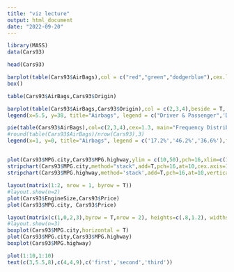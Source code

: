 ---
title: "viz lecture"
output: html_document
date: "2022-09-20"
---

```{r}
library(MASS)
data(Cars93)

head(Cars93)

barplot(table(Cars93$AirBags),col = c("red","green","dodgerblue"),cex.lab=1.3)
box()
```


```{r}
table(Cars93$AirBags,Cars93$Origin)

barplot(table(Cars93$AirBags,Cars93$Origin),col = c(2,3,4),beside = T, ylim = c(0,40))
legend(x=5.5, y=38, title="Airbags", legend = c("Driver & Passenger",'Driver Only','None'),fill = c(2,3,4))
```

```{r}
pie(table(Cars93$AirBags),col=c(2,3,4),cex=1.3, main="Frequency Distribution of Airbag Usage")
#round(table(Cars93$AirBags)/nrow(Cars93),3)
legend(x=1, y=0, title="Airbags", legend = c('17.2%','46.2%','36.6%'),fill = c(2,3,4))
```
##
```{r}
plot(Cars93$MPG.city,Cars93$MPG.highway,ylim = c(10,50),pch=16,xlim=c(10,50))
stripchart(Cars93$MPG.city,method="stack",add=T,pch=16,at=10,cex.axis=1.2,cex.lab=1.2,col='blue')
stripchart(Cars93$MPG.highway,method='stack',add=T,pch=16,at=10,vertical=T,col='blue')
```

```{r}
layout(matrix(1:2, nrow = 1, byrow = T))
#layout.show(n=2)
plot(Cars93$EngineSize,Cars93$Price)
plot(Cars93$MPG.city, Cars93$Price)
```

```{r}
layout(matrix(c(1,0,2,3),byrow = T,nrow = 2), heights=c(.8,1.2), widths=c(1,.5))
#layout.show(n=3)
boxplot(Cars93$MPG.city,horizontal = T)
plot(Cars93$MPG.city,Cars93$MPG.highway)
boxplot(Cars93$MPG.highway)
```

```{r}
plot(1:10,1:10)
text(c(3,5.5,8),c(4,4,9),c('first','second','third'))
```





